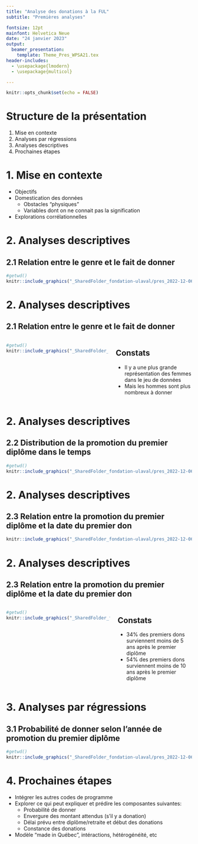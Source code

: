 ```yaml
---
title: "Analyse des donations à la FUL"
subtitle: "Premières analyses"

fontsize: 12pt
mainfont: Helvetica Neue
date: "24 janvier 2023"
output: 
  beamer_presentation:
    template: Theme_Pres_WPSA21.tex
header-includes:
  - \usepackage{lmodern}
  - \usepackage{multicol}

---
```


```r
knitr::opts_chunk$set(echo = FALSE)
```


# Structure de la présentation

1. Mise en contexte
2. Analyses par régressions
3. Analyses descriptives
4. Prochaines étapes


# 1. Mise en contexte

- Objectifs
- Domestication des données
  - Obstacles "physiques"
  - Variables dont on ne connait pas la signification
- Explorations corrélationnelles


# 2. Analyses descriptives
## 2.1 Relation entre le genre et le fait de donner

```r
#getwd()
knitr::include_graphics("_SharedFolder_fondation-ulaval/pres_2022-12-06/graphs/2.1_gender.png")
```

# 2. Analyses descriptives
## 2.1 Relation entre le genre et le fait de donner
::: columns
:::: column
```r
#getwd()
knitr::include_graphics("_SharedFolder_fondation-ulaval/pres_2022-12-06/graphs/2.1_gender.png")
```
::::

:::: column
## Constats
- Il y a une plus grande représentation des femmes dans le jeu de données
- Mais les hommes sont plus nombreux à donner
::::
:::

# 2. Analyses descriptives
## 2.2 Distribution de la promotion du premier diplôme dans le temps

```r
#getwd()
knitr::include_graphics("_SharedFolder_fondation-ulaval/pres_2022-12-06/graphs/2.2.1.distributionDiploma.png")
```


# 2. Analyses descriptives
## 2.3 Relation entre la promotion du premier diplôme et la date du premier don


```r
knitr::include_graphics("_SharedFolder_fondation-ulaval/pres_2022-12-06/graphs/2.2.2.diplomaFirstDon.png")
```


# 2. Analyses descriptives
## 2.3 Relation entre la promotion du premier diplôme et la date du premier don
::: columns
:::: column
```r
#getwd()
knitr::include_graphics("_SharedFolder_fondation-ulaval/pres_2022-12-06/graphs/2.2.2.diplomaFirstDon.png")
```
::::

:::: column
## Constats
- 34% des premiers dons surviennent moins de 5 ans après le premier diplôme
- 54% des premiers dons surviennent moins de 10 ans après le premier diplôme
::::
:::

# 3. Analyses par régressions

## 3.1 Probabilité de donner selon l'année de promotion du premier diplôme

```r
#getwd()
knitr::include_graphics("_SharedFolder_fondation-ulaval/pres_2022-12-06/graphs/3.probs_year_degree.png")
```


# 4. Prochaines étapes
- Intégrer les autres codes de programme
- Explorer ce qui peut expliquer et prédire les composantes suivantes:
  - Probabilité de donner
  - Envergure des montant attendus (s'il y a donation)
  - Délai prévu entre diplôme/retraite et début des donations
  - Constance des donations
- Modèle "made in Québec", intéractions, hétérogénéité, etc